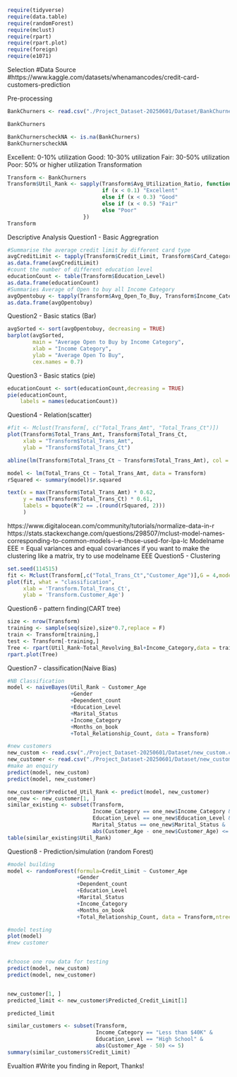 ```r
require(tidyverse)
require(data.table)
require(randomForest)
require(mclust)
require(rpart)
require(rpart.plot)
require(foreign)
require(e1071)
```
Selection
#Data Source
#https://www.kaggle.com/datasets/whenamancodes/credit-card-customers-prediction

Pre-processing
```r
BankChurners <- read.csv("./Project_Dataset-20250601/Dataset/BankChurners.csv")

BankChurners

BankChurnerscheckNA <- is.na(BankChurners)
BankChurnerscheckNA

```

Excellent: 0-10% utilization
Good: 10-30% utilization
Fair: 30-50% utilization
Poor: 50% or higher utilization
Transformation
```r
Transform <- BankChurners
Transform$Util_Rank <- sapply(Transform$Avg_Utilization_Ratio, function(x) {
                              if (x < 0.1) "Excellent" 
                              else if (x < 0.3) "Good" 
                              else if (x < 0.5) "Fair" 
                              else "Poor"
                        })
Transform
```

Descriptive Analysis
Question1 - Basic Aggregration
```r
#Summarise the average credit limit by different card type
avgCreditLimit <- tapply(Transform$Credit_Limit, Transform$Card_Category, mean)
as.data.frame(avgCreditLimit)
#count the number of different education level
educationCount <- table(Transform$Education_Level)
as.data.frame(educationCount)
#Summaries Average of Open to buy all Income Category
avgOpentobuy <- tapply(Transform$Avg_Open_To_Buy, Transform$Income_Category, mean)
as.data.frame(avgOpentobuy)
```

Question2 - Basic statics (Bar)
```r
avgSorted <- sort(avgOpentobuy, decreasing = TRUE)
barplot(avgSorted, 
        main = "Average Open to Buy by Income Category",
        xlab = "Income Category", 
        ylab = "Average Open To Buy",
        cex.names = 0.7)
```

Question3 - Basic statics (pie)
```r
educationCount <- sort(educationCount,decreasing = TRUE)
pie(educationCount,
    labels = names(educationCount))
```

Question4 - Relation(scatter)
```r
#fit <- Mclust(Transform[, c("Total_Trans_Amt", "Total_Trans_Ct")])
plot(Transform$Total_Trans_Amt, Transform$Total_Trans_Ct,
     xlab = "Transform$Total_Trans_Amt",
     ylab = "Transform$Total_Trans_Ct")

abline(lm(Transform$Total_Trans_Ct ~ Transform$Total_Trans_Amt), col = "red")

model <- lm(Total_Trans_Ct ~ Total_Trans_Amt, data = Transform)
rSquared <- summary(model)$r.squared

text(x = max(Transform$Total_Trans_Amt) * 0.62, 
     y = max(Transform$Total_Trans_Ct) * 0.61, 
     labels = bquote(R^2 == .(round(rSquared, 2)))
     )
```

https://www.digitalocean.com/community/tutorials/normalize-data-in-r
https://stats.stackexchange.com/questions/298507/mclust-model-names-corresponding-to-common-models-i-e-those-used-for-lpa-lc
Modelname EEE = Equal variances and equal covariances
if you want to make the clustering like a matrix, try to use modelname EEE
Question5 - Clustering
```r
set.seed(114515)
fit <- Mclust(Transform[,c("Total_Trans_Ct","Customer_Age")],G = 4,modelNames = "EEE")
plot(fit, what = "classification",
     xlab = 'Transform.Total_Trans_Ct',
     ylab = 'Transform.Customer_Age')
```

Question6 - pattern finding(CART tree)
```r
size <- nrow(Transform)
training <- sample(seq(size),size*0.7,replace = F)
train <- Transform[training,]
test <- Transform[-training,]
Tree <- rpart(Util_Rank~Total_Revolving_Bal+Income_Category,data = train)
rpart.plot(Tree)
```

Question7 - classification(Naive Bias)
```r
#NB Classification
model <- naiveBayes(Util_Rank ~ Customer_Age
                    +Gender
                    +Dependent_count
                    +Education_Level
                    +Marital_Status
                    +Income_Category
                    +Months_on_book
                    +Total_Relationship_Count, data = Transform)

#new customers
new_custom <- read.csv("./Project_Dataset-20250601/Dataset/new_custom.csv")
new_customer <- read.csv("./Project_Dataset-20250601/Dataset/new_customer.csv")
#make an enquiry
predict(model, new_custom)
predict(model, new_customer)

new_customer$Predicted_Util_Rank <- predict(model, new_customer)
one_new <- new_customer[1, ]
similar_existing <- subset(Transform,
                           Income_Category == one_new$Income_Category &
                           Education_Level == one_new$Education_Level &
                           Marital_Status == one_new$Marital_Status &
                           abs(Customer_Age - one_new$Customer_Age) <= 5)
table(similar_existing$Util_Rank)

```

Question8 - Prediction/simulation (random Forest)
```r
#model building
model <- randomForest(formula=Credit_Limit ~ Customer_Age
                      +Gender
                      +Dependent_count
                      +Education_Level
                      +Marital_Status
                      +Income_Category
                      +Months_on_book
                      +Total_Relationship_Count, data = Transform,ntree=1000)

#model testing
plot(model)
#new customer


#choose one row data for testing
predict(model, new_custom)
predict(model, new_customer)


new_customer[1, ]
predicted_limit <- new_customer$Predicted_Credit_Limit[1]

predicted_limit

similar_customers <- subset(Transform,
                            Income_Category == "Less than $40K" &
                            Education_Level == "High School" &
                            abs(Customer_Age - 50) <= 5)
summary(similar_customers$Credit_Limit)

```

Evualtion
#Write you finding in Report, Thanks!
